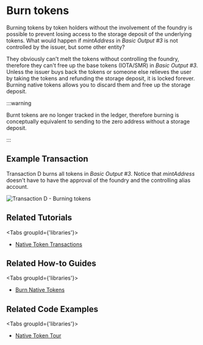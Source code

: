 
# Burn tokens

Burning tokens by token holders without the involvement of the foundry is possible to prevent losing access to the
storage deposit of the underlying tokens. What would happen if _mintAddress_ in _Basic Output #3_ is not controlled by the
issuer, but some other entity?

They obviously can't melt the tokens without controlling the foundry, therefore they can't free up the base tokens
(IOTA/SMR) in _Basic Output #3_. Unless the issuer buys back the tokens or someone else relieves the user by taking the
tokens and refunding the storage deposit, it is locked forever. Burning native tokens allows you to discard them and
free up the storage deposit.

:::warning

Burnt tokens are no longer tracked in the ledger, therefore burning is conceptually equivalent to sending to the zero address
without a storage deposit.

:::

## Example Transaction

Transaction D burns all tokens in _Basic Output #3_. Notice that _mintAddress_ doesn't have to have the approval of the
foundry and the controlling alias account.

![Transaction D - Burning tokens](/img/stardust_explanations/stardust_ledger_anatomy/native_tokens_foundries/tx_D.svg)

## Related Tutorials

<Tabs groupId={'libraries'}>
<TabItem value="iota.js" label="iota.js">

- [Native Token Transactions](https://wiki.iota.org/shimmer/iotajs/tutorials/native-token-transactions/introduction/)

</TabItem>
</Tabs>

## Related How-to Guides

<Tabs groupId={'libraries'}>
<TabItem value="wallet.rs" label="wallet.rs" >

- [Burn Native Tokens](https://wiki.iota.org/shimmer/wallet.rs/how_tos/native_tokens/burn_native_token/)

</TabItem>
</Tabs>

## Related Code Examples

<Tabs groupId={'libraries'}>
<TabItem value="iota.js" label="iota.js">

- [Native Token Tour](https://github.com/iotaledger/iota.js/blob/feat/stardust/packages/iota/examples/native-token-tour/src/index.ts)

</TabItem>
</Tabs>
